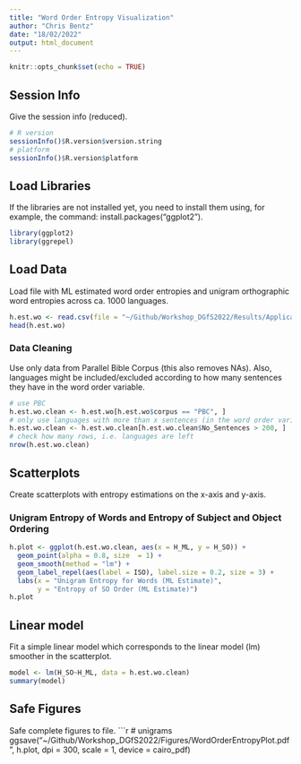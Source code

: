 ```yaml
---
title: "Word Order Entropy Visualization"
author: "Chris Bentz"
date: "18/02/2022"
output: html_document
---
```


```r
knitr::opts_chunk$set(echo = TRUE)
```

## Session Info
Give the session info (reduced).
```r
# R version
sessionInfo()$R.version$version.string
# platform
sessionInfo()$R.version$platform 
```

## Load Libraries
If the libraries are not installed yet, you need to install them using, for example, the command: install.packages("ggplot2").
```r
library(ggplot2)
library(ggrepel)
```

## Load Data
Load file with ML estimated word order entropies and unigram orthographic word entropies across ca. 1000 languages.
```r
h.est.wo <- read.csv(file = "~/Github/Workshop_DGfS2022/Results/Application2/wordorder_tokens.csv")
head(h.est.wo)
```

### Data Cleaning
Use only data from Parallel Bible Corpus (this also removes NAs). Also, languages might be included/excluded according to how many sentences they have in the word order variable.
```r
# use PBC
h.est.wo.clean <- h.est.wo[h.est.wo$corpus == "PBC", ]
# only use languages with more than x sentences (in the word order variable)
h.est.wo.clean <- h.est.wo.clean[h.est.wo.clean$No_Sentences > 200, ]
# check how many rows, i.e. languages are left
nrow(h.est.wo.clean)
```

## Scatterplots
Create scatterplots with entropy estimations on the x-axis and y-axis.

### Unigram Entropy of Words and Entropy of Subject and Object Ordering
```r
h.plot <- ggplot(h.est.wo.clean, aes(x = H_ML, y = H_SO)) + 
  geom_point(alpha = 0.8, size  = 1) +
  geom_smooth(method = "lm") +
  geom_label_repel(aes(label = ISO), label.size = 0.2, size = 3) + 
  labs(x = "Unigram Entropy for Words (ML Estimate)", 
       y = "Entropy of SO Order (ML Estimate)")
h.plot
```

## Linear model
Fit a simple linear model which corresponds to the linear model (lm) smoother in the scatterplot.
```r
model <- lm(H_SO~H_ML, data = h.est.wo.clean)
summary(model)
```

## Safe Figures
Safe complete figures to file.
```r
# unigrams
ggsave("~/Github/Workshop_DGfS2022/Figures/WordOrderEntropyPlot.pdf", h.plot, dpi = 300, 
       scale = 1, device = cairo_pdf)
